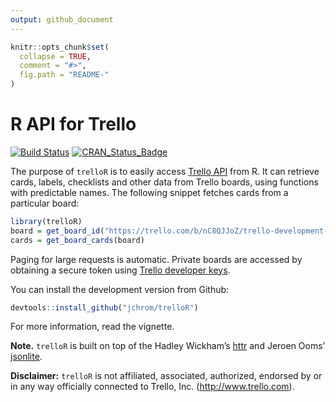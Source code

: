 ```yaml
---
output: github_document
---
```


<!-- README.md is generated from README.Rmd. Please edit that file -->

```r
knitr::opts_chunk$set(
  collapse = TRUE,
  comment = "#>",
  fig.path = "README-"
)
```

# R API for Trello
[![Build Status](https://travis-ci.org/jchrom/trelloR.svg?branch=master)](https://travis-ci.org/jchrom/trelloR)
[![CRAN_Status_Badge](http://www.r-pkg.org/badges/version/trelloR)](http://cran.r-project.org/package=trelloR)

The purpose of `trelloR` is to easily access [Trello API](https://developers.trello.com/) from R. It can retrieve cards, labels, checklists and other data from Trello boards, using functions with predictable names. The following snippet fetches cards from a particular board:

```r
library(trelloR)
board = get_board_id("https://trello.com/b/nC8QJJoZ/trello-development-roadmap")
cards = get_board_cards(board)
```

Paging for large requests is automatic. Private boards are accessed by obtaining a secure token using [Trello developer keys](https://developers.trello.com/get-started/start-building#connect).

You can install the development version from Github:

```r
devtools::install_github("jchrom/trelloR")
```

For more information, read the vignette.

**Note.** `trelloR` is built on top of the Hadley Wickham's [httr](https://cran.r-project.org/package=httr) and Jeroen Ooms' [jsonlite](https://cran.r-project.org/package=jsonlite).

**Disclaimer:** `trelloR` is not affiliated, associated, authorized, endorsed by or in any way officially connected to Trello, Inc. (<http://www.trello.com>).
